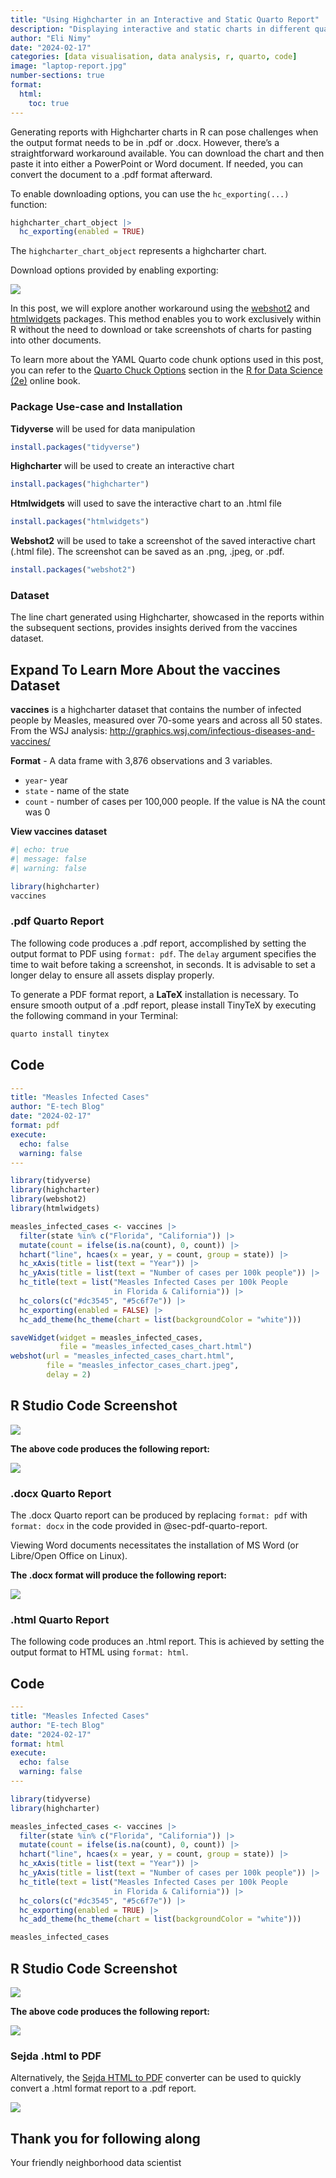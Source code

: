 ```yaml
---
title: "Using Highcharter in an Interactive and Static Quarto Report"
description: "Displaying interactive and static charts in different quarto report formats: .html, .pdf, and docx (word document)"
author: "Eli Nimy"
date: "2024-02-17"
categories: [data visualisation, data analysis, r, quarto, code]
image: "laptop-report.jpg"
number-sections: true
format: 
  html:
    toc: true
---
```


Generating reports with Highcharter charts in R can pose challenges when the output format needs to be in .pdf or .docx. However, there's a straightforward workaround available. You can download the chart and then paste it into either a PowerPoint or Word document. If needed, you can convert the document to a .pdf format afterward.

To enable downloading options, you can use the `hc_exporting(...)` function:

``` r
highcharter_chart_object |> 
  hc_exporting(enabled = TRUE)
```

The `highcharter_chart_object` represents a highcharter chart.

Download options provided by enabling exporting:

![](download-options.png)

In this post, we will explore another workaround using the [webshot2](https://rstudio.github.io/webshot2/) and [htmlwidgets](https://www.htmlwidgets.org/) packages. This method enables you to work exclusively within R without the need to download or take screenshots of charts for pasting into other documents.

::: callout-note
To learn more about the YAML Quarto code chunk options used in this post, you can refer to the [Quarto Chuck Options](https://r4ds.hadley.nz/quarto#chunk-options) section in the [R for Data Science (2e)](https://r4ds.hadley.nz/) online book.
:::

### Package Use-case and Installation

**Tidyverse** will be used for data manipulation

``` r
install.packages("tidyverse")
```

**Highcharter** will be used to create an interactive chart

``` r
install.packages("highcharter")
```

**Htmlwidgets** will used to save the interactive chart to an .html file

``` r
install.packages("htmlwidgets")
```

**Webshot2** will be used to take a screenshot of the saved interactive chart (.html file). The screenshot can be saved as an .png, .jpeg, or .pdf.

``` r
install.packages("webshot2")
```

### Dataset

The line chart generated using Highcharter, showcased in the reports within the subsequent sections, provides insights derived from the vaccines dataset.

::: {.callout-note collapse="true"}
## Expand To Learn More About the vaccines Dataset

**vaccines** is a highcharter dataset that contains the number of infected people by Measles, measured over 70-some years and across all 50 states. From the WSJ analysis: <http://graphics.wsj.com/infectious-diseases-and-vaccines/>

**Format** - A data frame with 3,876 observations and 3 variables.

-   `year`- year
-   `state` - name of the state
-   `count` - number of cases per 100,000 people. If the value is NA the count was 0

**View vaccines dataset**

```r
#| echo: true
#| message: false
#| warning: false

library(highcharter)
vaccines
```
:::

### .pdf Quarto Report {#sec-pdf-quarto-report}

The following code produces a .pdf report, accomplished by setting the output format to PDF using `format: pdf`. The `delay` argument specifies the time to wait before taking a screenshot, in seconds. It is advisable to set a longer delay to ensure all assets display properly.

::: callout-note
To generate a PDF format report, a **LaTeX** installation is necessary. To ensure smooth output of a .pdf report, please install TinyTeX by executing the following command in your Terminal:

``` .bash
quarto install tinytex
```
:::

::: panel-tabset
## Code

``` yaml
---
title: "Measles Infected Cases"
author: "E-tech Blog"
date: "2024-02-17"
format: pdf
execute:
  echo: false
  warning: false
---
```

``` r
library(tidyverse) 
library(highcharter)
library(webshot2)
library(htmlwidgets)

measles_infected_cases <- vaccines |> 
  filter(state %in% c("Florida", "California")) |> 
  mutate(count = ifelse(is.na(count), 0, count)) |> 
  hchart("line", hcaes(x = year, y = count, group = state)) |> 
  hc_xAxis(title = list(text = "Year")) |>  
  hc_yAxis(title = list(text = "Number of cases per 100k people")) |>  
  hc_title(text = list("Measles Infected Cases per 100k People 
                       in Florida & California")) |> 
  hc_colors(c("#dc3545", "#5c6f7e")) |> 
  hc_exporting(enabled = FALSE) |> 
  hc_add_theme(hc_theme(chart = list(backgroundColor = "white")))

saveWidget(widget = measles_infected_cases,
           file = "measles_infected_cases_chart.html")
webshot(url = "measles_infected_cases_chart.html",
        file = "measles_infector_cases_chart.jpeg",
        delay = 2)
```

## R Studio Code Screenshot

![](rstudio-pdf-report-code-snippet.png)
:::

**The above code produces the following report:**

![](pdf_report.png)

### .docx Quarto Report

The .docx Quarto report can be produced by replacing `format: pdf` with `format: docx` in the code provided in @sec-pdf-quarto-report. 

::: callout-note
Viewing Word documents necessitates the installation of MS Word (or Libre/Open Office on Linux).
:::

**The .docx format will produce the following report:**

![](docx_report.png)

### .html Quarto Report

The following code produces an .html report. This is achieved by setting the output format to HTML using `format: html`.

::: panel-tabset
## Code

``` yaml
---
title: "Measles Infected Cases"
author: "E-tech Blog"
date: "2024-02-17"
format: html
execute:
  echo: false
  warning: false
---
```

``` r
library(tidyverse) 
library(highcharter)

measles_infected_cases <- vaccines |> 
  filter(state %in% c("Florida", "California")) |> 
  mutate(count = ifelse(is.na(count), 0, count)) |> 
  hchart("line", hcaes(x = year, y = count, group = state)) |> 
  hc_xAxis(title = list(text = "Year")) |>  
  hc_yAxis(title = list(text = "Number of cases per 100k people")) |>  
  hc_title(text = list("Measles Infected Cases per 100k People 
                       in Florida & California")) |> 
  hc_colors(c("#dc3545", "#5c6f7e")) |> 
  hc_exporting(enabled = TRUE) |> 
  hc_add_theme(hc_theme(chart = list(backgroundColor = "white")))

measles_infected_cases
```

## R Studio Code Screenshot

![](rstudio-html-report-code-snippet.png)
:::

**The above code produces the following report:**

![](html_report.png)

### Sejda .html to PDF

Alternatively, the [Sejda HTML to PDF](https://www.sejda.com/html-to-pdf) converter can be used to quickly convert a .html format report to a .pdf report.

![](sedja-html-to-pdf-converter.png)

::: {.callout-note appearance="simple"}
## Thank you for following along

Your friendly neighborhood data scientist
:::
